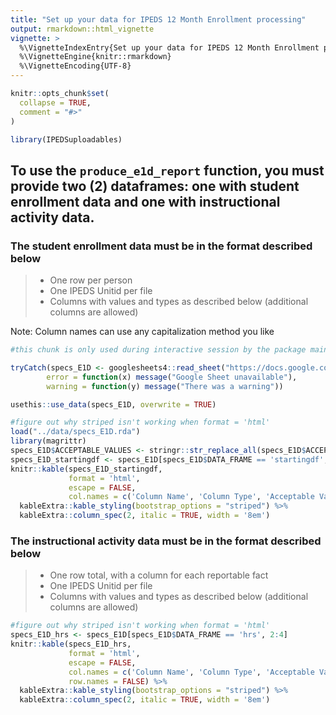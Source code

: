 ---
title: "Set up your data for IPEDS 12 Month Enrollment processing"
output: rmarkdown::html_vignette
vignette: >
  %\VignetteIndexEntry{Set up your data for IPEDS 12 Month Enrollment processing}
  %\VignetteEngine{knitr::rmarkdown}
  %\VignetteEncoding{UTF-8}
---

```{r, include = FALSE}
knitr::opts_chunk$set(
  collapse = TRUE,
  comment = "#>"
)
```

```{r setup, eval=FALSE, echo=FALSE}
library(IPEDSuploadables)
```

## To use the `produce_e1d_report` function, you must provide two (2) dataframes: one with student enrollment data and one with instructional activity data.

### The student enrollment data must be in the format described below

>
* One row per person
* One IPEDS Unitid per file
* Columns with values and types as described below (additional columns are allowed)

Note: Column names can use any capitalization method you like

```{r create_data_file_in_package, eval=FALSE, echo=FALSE}
#this chunk is only used during interactive session by the package maintainers, if the requirements have been updated

tryCatch(specs_E1D <- googlesheets4::read_sheet("https://docs.google.com/spreadsheets/d/1bhjgAjmipg_pqwUum2Wcn6sOKInoTUne_PeFDKf3ncs/edit", sheet = 1),
        error = function(x) message("Google Sheet unavailable"),
        warning = function(y) message("There was a warning"))

usethis::use_data(specs_E1D, overwrite = TRUE)
```

```{r specstable_df, echo=FALSE, warning=FALSE, message=FALSE}
#figure out why striped isn't working when format = 'html'
load("../data/specs_E1D.rda")
library(magrittr)
specs_E1D$ACCEPTABLE_VALUES <- stringr::str_replace_all(specs_E1D$ACCEPTABLE_VALUES, pattern = "\\n", replacement = "<br>")
specs_E1D_startingdf <- specs_E1D[specs_E1D$DATA_FRAME == 'startingdf', 2:4]
knitr::kable(specs_E1D_startingdf,
             format = 'html',
             escape = FALSE,
             col.names = c('Column Name', 'Column Type', 'Acceptable Value - Definition')) %>%
  kableExtra::kable_styling(bootstrap_options = "striped") %>%
  kableExtra::column_spec(2, italic = TRUE, width = '8em')

```



### The instructional activity data must be in the format described below

>
* One row total, with a column for each reportable fact
* One IPEDS Unitid per file
* Columns with values and types as described below (additional columns are allowed)


```{r specstable_e1d, echo=FALSE, warning=FALSE, message=FALSE}
#figure out why striped isn't working when format = 'html'
specs_E1D_hrs <- specs_E1D[specs_E1D$DATA_FRAME == 'hrs', 2:4]
knitr::kable(specs_E1D_hrs,
             format = 'html',
             escape = FALSE,
             col.names = c('Column Name', 'Column Type', 'Acceptable Value - Definition'),
             row.names = FALSE) %>%
  kableExtra::kable_styling(bootstrap_options = "striped") %>%
  kableExtra::column_spec(2, italic = TRUE, width = '8em')

```


